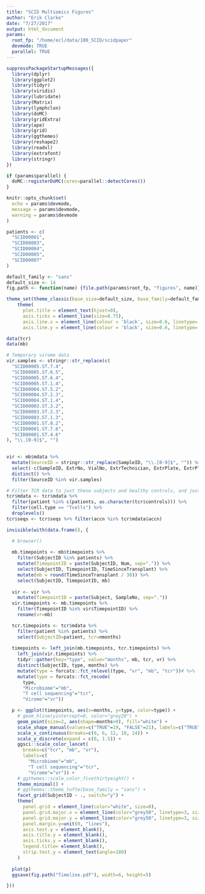 ```yaml
---
title: "SCID Multiomics Figures"
author: "Erik Clarke"
date: "7/27/2017"
output: html_document
params:
  root_fp: "/home/ecl/data/100_SCID/scidpaper"
  devmode: TRUE
  parallel: TRUE
---
```


```r

suppressPackageStartupMessages({
  library(dplyr)
  library(ggplot2)
  library(tidyr)
  library(viridis)
  library(lubridate)
  library(Matrix)
  library(lymphclon)
  library(doMC)
  library(gridExtra)
  library(ape)
  library(grid)
  library(ggthemes)
  library(reshape2)
  library(readxl)
  library(extrafont)
  library(stringr)
})

if (params$parallel) {
  doMC::registerDoMC(cores=parallel::detectCores())
}

knitr::opts_chunk$set(
  echo = params$devmode,
  message = params$devmode,
  warning = params$devmode
)

patients <- c(
  "SCID00001",
  "SCID00003",
  "SCID00004",
  "SCID00005",
  "SCID00007"
)

default_family <- "sans"
default_size <- 14
fig.path <- function(name) {file.path(params$root_fp, "figures", name)}

theme_set(theme_classic(base_size=default_size, base_family=default_family) +
    theme(
      plot.title = element_text(hjust=0),
      axis.ticks = element_line(size=0.75), 
      axis.line.x = element_line(colour = 'black', size=0.6, linetype='solid'),
      axis.line.y = element_line(colour = 'black', size=0.6, linetype='solid')))

data(tcr)
data(mb)

# Temporary virome data
vir.samples <- stringr::str_replace(c(
  "SCID00005.ST.7.4",
  "SCID00005.ST.6.5",
  "SCID00005.ST.6.4",
  "SCID00005.ST.1.4",  
  "SCID00004.ST.5.2",
  "SCID00004.ST.2.3",  
  "SCID00004.ST.1.4",    
  "SCID00003.ST.3.2",
  "SCID00003.ST.2.3",
  "SCID00003.ST.1.3",  
  "SCID00001.ST.8.2",    
  "SCID00001.ST.7.6",    
  "SCID00001.ST.4.6"     
), "\\.[0-9]$", "")
  

vir <- mb$mdata %>% 
  mutate(SourceID = stringr::str_replace(SampleID, "\\.[0-9]$", "")) %>%
  select(-c(SampleID, ExtrNo, VialNo, ExtrTechnician, ExtrPlate, ExtrPlateWell, ExtrDate, Reads)) %>%
  distinct() %>%
  filter(SourceID %in% vir.samples)

# Filter TCR data to just these subjects and healthy controls, and just T cells
tcr$mdata <- tcr$mdata %>% 
  filter(patient %in% c(patients, as.character(tcr$controls))) %>% 
  filter(cell.type == "Tcells") %>%
  droplevels()
tcr$seqs <- tcr$seqs %>% filter(accn %in% tcr$mdata$accn)
```


```r
invisible(with(data.frame(), {

  # browser() 
  
  mb.timepoints <- mb$timepoints %>% 
    filter(SubjectID %in% patients) %>%
    mutate(TimepointID = paste(SubjectID, Num, sep=".")) %>%
    select(SubjectID, TimepointID, TimeSinceTransplant) %>%
    mutate(mb = round(TimeSinceTransplant / 30)) %>%
    select(SubjectID, TimepointID, mb)
  
  vir <- vir %>%
    mutate(TimepointID = paste(Subject, SampleNo, sep="."))
  vir.timepoints <- mb.timepoints %>%
    filter(TimepointID %in% vir$TimepointID) %>%
    rename(vr=mb)

  tcr.timepoints <- tcr$mdata %>% 
    filter(patient %in% patients) %>%
    select(SubjectID=patient, tcr=nmonths)
  
  timepoints <- left_join(mb.timepoints, tcr.timepoints) %>%
    left_join(vir.timepoints) %>%
    tidyr::gather(key="type", value="months", mb, tcr, vr) %>%
    distinct(SubjectID, type, months) %>%
    mutate(type = forcats::fct_relevel(type, "vr", "mb", "tcr"))# %>%
    mutate(type = forcats::fct_recode(
      type,
      "Microbiome"="mb",
      "T cell sequencing"="tcr",
      "Virome"="vr"))

  p <- ggplot(timepoints, aes(x=months, y=type, color=type)) +
    # geom_hline(yintercept=0, color="grey20") +
    geom_point(size=2, aes(shape=months>0), fill="white") +
    scale_shape_manual(values=c("TRUE"=19, "FALSE"=21), labels=c("TRUE"="After therapy", "FALSE"="Before therapy")) +
    scale_x_continuous(breaks=c(0, 6, 12, 18, 24)) +
    scale_y_discrete(expand = c(0, 1.5)) +
    ggsci::scale_color_lancet(
      breaks=c("tcr", "mb", "vr"),
      labels=c(
        "Microbiome"="mb",
        "T cell sequencing"="tcr",
        "Virome"="vr")) +
    # ggthemes::scale_color_fivethirtyeight() +
    theme_minimal() +
    # ggthemes::theme_tufte(base_family = "sans") +
    facet_grid(SubjectID ~ ., switch="y") +
    theme(
      panel.grid = element_line(color="white", size=0),
      panel.grid.major.x = element_line(color="grey50", linetype=3, size=0.4),
      panel.grid.major.y = element_line(color="grey50", linetype=3, size=0.4),
      panel.margin.y=unit(0, "lines"),
      axis.text.y = element_blank(), 
      axis.title.y = element_blank(),
      axis.ticks.y = element_blank(),
      legend.title= element_blank(),
      strip.text.y = element_text(angle=180)
    )
  
  plot(p)
  ggsave(fig.path("Timeline.pdf"), width=6, height=5)

}))
```

